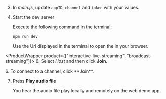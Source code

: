 <PlatformWrapper platform="web">

3. In _main.js_, update `appID`, `channel` and `token` with your values.

4. Start the dev server

      Execute the following command in the terminal:

      ```bash
      npm run dev
      ```

      Use the Url displayed in the terminal to open the <Vpl k="CLIENT" /> in your browser.

<ProductWrapper product={["interactive-live-streaming", "broadcast-streaming"]}>
6. Select *Host* and then click **Join**.
</ProductWrapper>

<ProductWrapper product="video-calling">
6. To connect to a channel, click **Join**.
</ProductWrapper>

7. Press **Play audio file**

    You hear the audio file play locally and remotely on the web demo app.
</PlatformWrapper>
